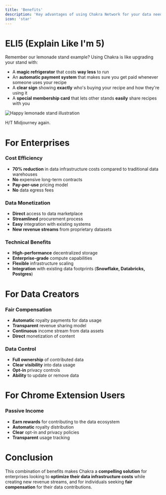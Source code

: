 ```yaml
---
title: 'Benefits'
description: 'Key advantages of using Chakra Network for your data needs.'
icon: 'star'
---
```


# ELI5 (Explain Like I'm 5)

Remember our lemonade stand example? Using Chakra is like upgrading your stand with:

- A **magic refrigerator** that costs **way less** to run
- An **automatic payment system** that makes sure you get paid whenever someone uses your recipe
- A **clear sign** showing **exactly** who's buying your recipe and how they're using it
- A **special membership card** that lets other stands **easily** share recipes with you

<img
  src='/images/lemonade-super-happy.webp'
  alt='Happy lemonade stand illustration'
/>
<p className='text-sm text-center italic'>H/T Midjourney again.</p>

# For Enterprises

### Cost Efficiency

- **70% reduction** in data infrastructure costs compared to traditional data warehouses
- **No** expensive long-term contracts
- **Pay-per-use** pricing model
- **No** data egress fees

### Data Monetization

- **Direct** access to data marketplace
- **Streamlined** procurement process
- **Easy** integration with existing systems
- **New revenue streams** from proprietary datasets

### Technical Benefits

- **High-performance** decentralized storage
- **Enterprise-grade** compute capabilities
- **Flexible** infrastructure scaling
- **Integration** with existing data footprints (**Snowflake, Databricks, Postgres**)

# For Data Creators

### Fair Compensation

- **Automatic** royalty payments for data usage
- **Transparent** revenue sharing model
- **Continuous** income stream from data assets
- **Direct** monetization of content

### Data Control

- **Full ownership** of contributed data
- **Clear visibility** into data usage
- **Opt-in** privacy controls
- **Ability** to update or remove data

# For Chrome Extension Users

### Passive Income

- **Earn rewards** for contributing to the data ecosystem
- **Automatic** royalty distribution
- **Clear** opt-in and privacy policies
- **Transparent** usage tracking

# Conclusion

This combination of benefits makes Chakra a **compelling solution** for enterprises looking to **optimize their data infrastructure costs** while creating new revenue streams, and for individuals seeking **fair compensation** for their data contributions.
